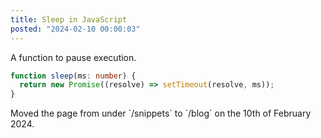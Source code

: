 ```yaml
---
title: Sleep in JavaScript
posted: "2024-02-10 00:00:03"
---
```


A function to pause execution.

```typescript
function sleep(ms: number) {
  return new Promise((resolve) => setTimeout(resolve, ms));
}
```

<Callout>
  Moved the page from under `/snippets` to `/blog` on the 10th of February 2024.
</Callout>
